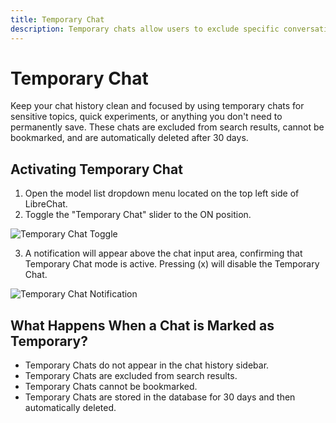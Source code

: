 ```yaml
---
title: Temporary Chat
description: Temporary chats allow users to exclude specific conversations from their chat history, search results, and bookmarks, providing a private and focused experience.
---
```


# Temporary Chat

Keep your chat history clean and focused by using temporary chats for sensitive topics, quick experiments, or anything you don't need to permanently save. These chats are excluded from search results, cannot be bookmarked, and are automatically deleted after 30 days.

## Activating Temporary Chat

1.  Open the model list dropdown menu located on the top left side of LibreChat.
2.  Toggle the "Temporary Chat" slider to the ON position.

![Temporary Chat Toggle](https://github.com/user-attachments/assets/ebd5370d-7fac-45af-b0d3-2de59df506e9)

3.  A notification will appear above the chat input area, confirming that Temporary Chat mode is active. Pressing (x) will disable the Temporary Chat.

![Temporary Chat Notification](https://github.com/user-attachments/assets/ed19485a-99d3-45a2-a148-7824031f9022)

## What Happens When a Chat is Marked as Temporary?

- Temporary Chats do not appear in the chat history sidebar.
- Temporary Chats are excluded from search results.
- Temporary Chats cannot be bookmarked.
- Temporary Chats are stored in the database for 30 days and then automatically deleted.
